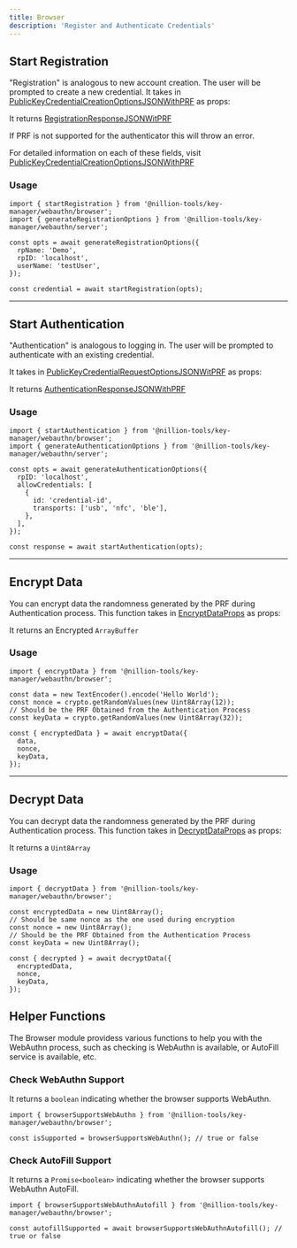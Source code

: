 ```yaml
---
title: Browser
description: 'Register and Authenticate Credentials'
---
```


## Start Registration

"Registration" is analogous to new account creation. The user will be prompted to create a new credential. It takes in [PublicKeyCredentialCreationOptionsJSONWithPRF](/api-docs/types/types.PublicKeyCredentialCreationOptionsJSONWithPRF.html) as props:


<AutoTypeTable
  path='content/types.ts'
  name='PublicKeyCredentialCreationOptionsJSONWithPRF'
/>

It returns [RegistrationResponseJSONWitPRF](/api-docs/types/types.RegistrationResponseJSONWitPRF.html)

<AutoTypeTable path='content/types.ts' name='RegistrationResponseJSONWitPRF' />

<Callout type='info'>
  If PRF is not supported for the authenticator this will throw an error.
</Callout>

For detailed information on each of these fields, visit [PublicKeyCredentialCreationOptionsJSONWithPRF](/api-docs/functions/webauthn_browser.startRegistration.html)

### Usage

```tsx
import { startRegistration } from '@nillion-tools/key-manager/webauthn/browser';
import { generateRegistrationOptions } from '@nillion-tools/key-manager/webauthn/server';

const opts = await generateRegistrationOptions({
  rpName: 'Demo',
  rpID: 'localhost',
  userName: 'testUser',
});

const credential = await startRegistration(opts);
```

---

## Start Authentication

"Authentication" is analogous to logging in. The user will be prompted to authenticate with an existing credential.

It takes in [PublicKeyCredentialRequestOptionsJSONWitPRF](/api-docs/types/types.PublicKeyCredentialRequestOptionsJSONWitPRF.html) as props:

<AutoTypeTable
  path='content/types.ts'
  name='PublicKeyCredentialRequestOptionsJSONWitPRF'
/>

It returns [AuthenticationResponseJSONWithPRF](/api-docs/types/types.AuthenticationResponseJSONWithPRF.html)

<AutoTypeTable
  path='content/types.ts'
  name='AuthenticationResponseJSONWithPRF'
/>

### Usage

```tsx
import { startAuthentication } from '@nillion-tools/key-manager/webauthn/browser';
import { generateAuthenticationOptions } from '@nillion-tools/key-manager/webauthn/server';

const opts = await generateAuthenticationOptions({
  rpID: 'localhost',
  allowCredentials: [
    {
      id: 'credential-id',
      transports: ['usb', 'nfc', 'ble'],
    },
  ],
});

const response = await startAuthentication(opts);
```

---

## Encrypt Data

You can encrypt data the randomness generated by the PRF during Authentication process. This function takes in [EncryptDataProps](/api-docs/interfaces/types.EncryptDataProps.html) as props:

<AutoTypeTable path='content/types.ts' name='EncryptDataProps' />

It returns an Encrypted `ArrayBuffer`

### Usage

```tsx
import { encryptData } from '@nillion-tools/key-manager/webauthn/browser';

const data = new TextEncoder().encode('Hello World');
const nonce = crypto.getRandomValues(new Uint8Array(12));
// Should be the PRF Obtained from the Authentication Process
const keyData = crypto.getRandomValues(new Uint8Array(32));

const { encryptedData } = await encryptData({
  data,
  nonce,
  keyData,
});
```

---

## Decrypt Data

You can decrypt data the randomness generated by the PRF during Authentication process. This function takes in [DecryptDataProps](/api-docs/interfaces/types.DecryptDataProps.html) as props:

<AutoTypeTable path='content/types.ts' name='DecryptDataProps' />

It returns a `Uint8Array`

### Usage

```tsx
import { decryptData } from '@nillion-tools/key-manager/webauthn/browser';

const encryptedData = new Uint8Array();
// Should be same nonce as the one used during encryption
const nonce = new Uint8Array();
// Should be the PRF Obtained from the Authentication Process
const keyData = new Uint8Array();

const { decrypted } = await decryptData({
  encryptedData,
  nonce,
  keyData,
});
```

## Helper Functions

The Browser module providess various functions to help you with the WebAuthn process, such as checking is WebAuthn is available, or AutoFill service is available, etc.

### Check WebAuthn Support

It returns a `boolean` indicating whether the browser supports WebAuthn.

```tsx
import { browserSupportsWebAuthn } from '@nillion-tools/key-manager/webauthn/browser';

const isSupported = browserSupportsWebAuthn(); // true or false
```

### Check AutoFill Support

It returns a `Promise<boolean>` indicating whether the browser supports WebAuthn AutoFill.

```tsx
import { browserSupportsWebAuthnAutofill } from '@nillion-tools/key-manager/webauthn/browser';

const autofillSupported = await browserSupportsWebAuthnAutofill(); // true or false
```
